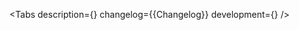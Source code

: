 

<Meta of={Stories} />

<ComponentHeader
    name='Portal'
    children='Используется для рендера дочерних элементов в DOM-узел, который находится вне DOM-иерархии родительского компонента.'
/>

<Tabs
    description={<Description />}
    changelog={<Markdown>{Changelog}</Markdown>}
    development={<Development />}
/>
